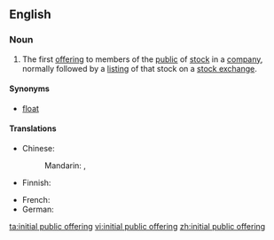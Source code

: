 ==English==
{{wikipedia}}

===Noun===
{{head|en|noun|head=[[initial]] [[public]] [[offering]]|abbreviated as|IPO}}

# {{US|business}} The first [[offering]] to members of the [[public]] of [[stock]] in a [[company]], normally followed by a [[listing]] of that stock on a [[stock exchange]].

====Synonyms====
* [[float]]

====Translations====
{{trans-top|first offering to members of the public of stock in a company}}
* Chinese:
*: Mandarin: {{t-|cmn|首次公開募股|sc=Hani}}, {{t-|cmn|首次公开募股|tr=shǒucì gōngkāi mùgǔ|sc=Hani}}
* Finnish: {{t|fi|listautumisanti}}
{{trans-mid}}
* French: {{t|fr|introduction en bourse|f}}
* German: {{t+|de|Börsengang}}
{{trans-bottom}}

[[ta:initial public offering]]
[[vi:initial public offering]]
[[zh:initial public offering]]